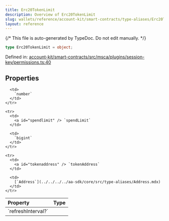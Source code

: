 ```yaml
---
title: Erc20TokenLimit
description: Overview of Erc20TokenLimit
slug: wallets/reference/account-kit/smart-contracts/type-aliases/Erc20TokenLimit
layout: reference
---
```


{/* This file is auto-generated by TypeDoc. Do not edit manually. */}

```ts
type Erc20TokenLimit = object;
```

Defined in: [account-kit/smart-contracts/src/msca/plugins/session-key/permissions.ts:40](https://github.com/alchemyplatform/aa-sdk/blob/17aad1f572375d42a06c7e3238078a88a435d459/account-kit/smart-contracts/src/msca/plugins/session-key/permissions.ts#L40)

## Properties

<table>
  <thead>
    <tr>
      <th align="left">Property</th>
      <th align="left">Type</th>
    </tr>
  </thead>

  <tbody>
    <tr>
      <td>
        <a id="refreshinterval" /> `refreshInterval?`
      </td>

      <td>
        `number`
      </td>
    </tr>

    <tr>
      <td>
        <a id="spendlimit" /> `spendLimit`
      </td>

      <td>
        `bigint`
      </td>
    </tr>

    <tr>
      <td>
        <a id="tokenaddress" /> `tokenAddress`
      </td>

      <td>
        [`Address`](../../../../aa-sdk/core/src/type-aliases/Address.mdx)
      </td>
    </tr>

  </tbody>
</table>
